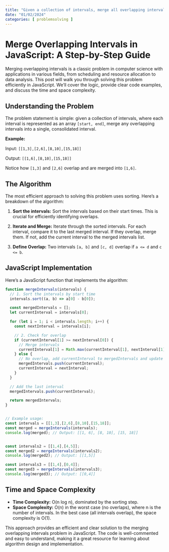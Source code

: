 ```yaml
---
title: "Given a collection of intervals, merge all overlapping intervals"
date: "01/02/2024"
categories: [ problemsolving ]
---
```


# Merge Overlapping Intervals in JavaScript: A Step-by-Step Guide

Merging overlapping intervals is a classic problem in computer science with applications in various fields, from scheduling and resource allocation to data analysis.  This post will walk you through solving this problem efficiently in JavaScript.  We'll cover the logic, provide clear code examples, and discuss the time and space complexity.


## Understanding the Problem

The problem statement is simple: given a collection of intervals, where each interval is represented as an array `[start, end]`, merge any overlapping intervals into a single, consolidated interval.


**Example:**

Input: `[[1,3],[2,6],[8,10],[15,18]]`

Output: `[[1,6],[8,10],[15,18]]`

Notice how `[1,3]` and `[2,6]` overlap and are merged into `[1,6]`.


## The Algorithm

The most efficient approach to solving this problem uses sorting.  Here's a breakdown of the algorithm:

1. **Sort the intervals:** Sort the intervals based on their start times. This is crucial for efficiently identifying overlaps.

2. **Iterate and Merge:** Iterate through the sorted intervals.  For each interval, compare it to the last merged interval.  If they overlap, merge them.  If not, add the current interval to the merged intervals list.

3. **Define Overlap:** Two intervals `[a, b]` and `[c, d]` overlap if `a <= d` and `c <= b`.


## JavaScript Implementation

Here's a JavaScript function that implements the algorithm:

```javascript
function mergeIntervals(intervals) {
  // 1. Sort the intervals by start time
  intervals.sort((a, b) => a[0] - b[0]);

  const mergedIntervals = [];
  let currentInterval = intervals[0];

  for (let i = 1; i < intervals.length; i++) {
    const nextInterval = intervals[i];

    // 2. Check for overlap
    if (currentInterval[1] >= nextInterval[0]) {
      // Merge intervals
      currentInterval[1] = Math.max(currentInterval[1], nextInterval[1]);
    } else {
      // No overlap, add currentInterval to mergedIntervals and update currentInterval
      mergedIntervals.push(currentInterval);
      currentInterval = nextInterval;
    }
  }

  // Add the last interval
  mergedIntervals.push(currentInterval);

  return mergedIntervals;
}


// Example usage:
const intervals = [[1,3],[2,6],[8,10],[15,18]];
const merged = mergeIntervals(intervals);
console.log(merged); // Output: [[1, 6], [8, 10], [15, 18]]


const intervals2 = [[1,4],[4,5]];
const merged2 = mergeIntervals(intervals2);
console.log(merged2); // Output: [[1,5]]

const intervals3 = [[1,4],[0,4]];
const merged3 = mergeIntervals(intervals3);
console.log(merged3); // Output: [[0,4]]
```

## Time and Space Complexity

* **Time Complexity:** O(n log n), dominated by the sorting step.
* **Space Complexity:** O(n) in the worst case (no overlaps), where n is the number of intervals.  In the best case (all intervals overlap), the space complexity is O(1).


This approach provides an efficient and clear solution to the merging overlapping intervals problem in JavaScript.  The code is well-commented and easy to understand, making it a great resource for learning about algorithm design and implementation.

